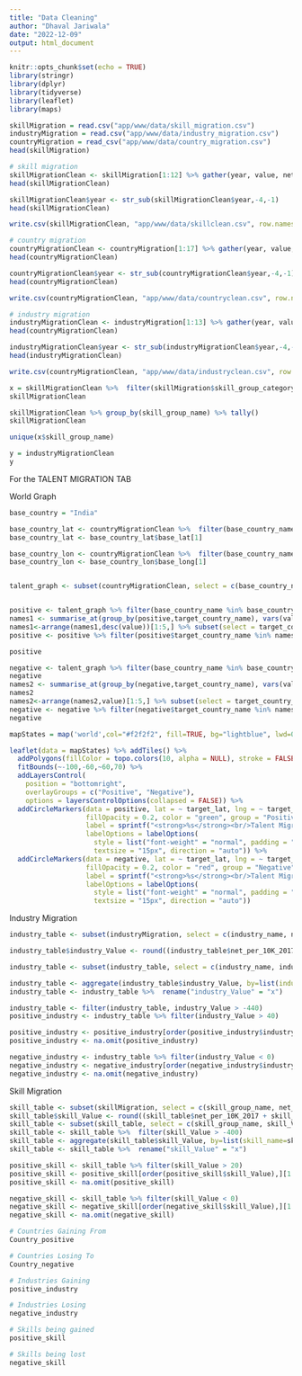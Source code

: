 ---
title: "Data Cleaning"
author: "Dhaval Jariwala"
date: "2022-12-09"
output: html_document
---

```{r setup, include=FALSE}
knitr::opts_chunk$set(echo = TRUE)
library(stringr)
library(dplyr)
library(tidyverse)
library(leaflet)
library(maps)

skillMigration = read.csv("app/www/data/skill_migration.csv")
industryMigration = read.csv("app/www/data/industry_migration.csv")
countryMigration = read_csv("app/www/data/country_migration.csv")
head(skillMigration)
```

```{r}

# skill migration
skillMigrationClean <- skillMigration[1:12] %>% gather(year, value, net_per_10K_2015:net_per_10K_2019)
head(skillMigrationClean)

skillMigrationClean$year <- str_sub(skillMigrationClean$year,-4,-1)
head(skillMigrationClean)

write.csv(skillMigrationClean, "app/www/data/skillclean.csv", row.names=FALSE)

# country migration
countryMigrationClean <- countryMigration[1:17] %>% gather(year, value, net_per_10K_2015:net_per_10K_2019)
head(countryMigrationClean)

countryMigrationClean$year <- str_sub(countryMigrationClean$year,-4,-1)
head(countryMigrationClean)

write.csv(countryMigrationClean, "app/www/data/countryclean.csv", row.names=FALSE)

# industry migration
industryMigrationClean <- industryMigration[1:13] %>% gather(year, value, net_per_10K_2015:net_per_10K_2019)
head(countryMigrationClean)

industryMigrationClean$year <- str_sub(industryMigrationClean$year,-4,-1)
head(industryMigrationClean)

write.csv(countryMigrationClean, "app/www/data/industryclean.csv", row.names=FALSE)
```


```{r}
x = skillMigrationClean %>%  filter(skillMigration$skill_group_category == "Tech Skills")
skillMigrationClean

skillMigrationClean %>% group_by(skill_group_name) %>% tally()
skillMigrationClean

unique(x$skill_group_name)

y = industryMigrationClean
y

```


##########################################################

For the TALENT MIGRATION TAB

##########################################################
World Graph 

```{r}

base_country = "India"

base_country_lat <- countryMigrationClean %>%  filter(base_country_name %in% base_country) 
base_country_lat <- base_country_lat$base_lat[1]

base_country_lon <- countryMigrationClean %>%  filter(base_country_name %in% base_country) 
base_country_lon <- base_country_lon$base_long[1]


talent_graph <- subset(countryMigrationClean, select = c(base_country_name, target_country_name, target_lat, target_long, year, value))


positive <- talent_graph %>% filter(base_country_name %in% base_country) %>% filter(value > 0)
names1 <- summarise_at(group_by(positive,target_country_name), vars(value), funs(mean(.,na.rm=TRUE))) %>% arrange(desc(value))
names1<-arrange(names1,desc(value))[1:5,] %>% subset(select = target_country_name)
positive <- positive %>% filter(positive$target_country_name %in% names1$target_country_name)

positive

negative <- talent_graph %>% filter(base_country_name %in% base_country) %>% filter(value < 0)
negative
names2 <- summarise_at(group_by(negative,target_country_name), vars(value), funs(mean(.,na.rm=TRUE))) %>% arrange(desc(value))
names2
names2<-arrange(names2,value)[1:5,] %>% subset(select = target_country_name)
negative <- negative %>% filter(negative$target_country_name %in% names2$target_country_name)
negative

mapStates = map('world',col="#f2f2f2", fill=TRUE, bg="lightblue", lwd=0.05, mar=rep(0,4),border=0,)

leaflet(data = mapStates) %>% addTiles() %>%
  addPolygons(fillColor = topo.colors(10, alpha = NULL), stroke = FALSE) %>% 
  fitBounds(~-100,-60,~60,70) %>%
  addLayersControl(
    position = "bottomright",
    overlayGroups = c("Positive", "Negative"),
    options = layersControlOptions(collapsed = FALSE)) %>% 
  addCircleMarkers(data = positive, lat = ~ target_lat, lng = ~ target_long, weight = 1, radius = 7, 
                   fillOpacity = 0.2, color = "green", group = "Positive",
                   label = sprintf("<strong>%s</strong><br/>Talent Migration Rate: <br/>%g", positive$target_country_name, positive$value) %>% lapply(htmltools::HTML),
                   labelOptions = labelOptions(
                     style = list("font-weight" = "normal", padding = "3px 8px"),
                     textsize = "15px", direction = "auto")) %>% 
  addCircleMarkers(data = negative, lat = ~ target_lat, lng = ~ target_long, weight = 1, radius = 7, 
                   fillOpacity = 0.2, color = "red", group = "Negative",
                   label = sprintf("<strong>%s</strong><br/>Talent Migration Rate: <br/>%g", negative$target_country_name, negative$value) %>% lapply(htmltools::HTML),
                   labelOptions = labelOptions(
                     style = list("font-weight" = "normal", padding = "3px 8px"),
                     textsize = "15px", direction = "auto"))

```

Industry Migration

```{r}

industry_table <- subset(industryMigration, select = c(industry_name, net_per_10K_2017, net_per_10K_2018, net_per_10K_2019))

industry_table$industry_Value <- round((industry_table$net_per_10K_2017 + industry_table$net_per_10K_2018 + industry_table$net_per_10K_2019)/3, digits = 2)

industry_table <- subset(industry_table, select = c(industry_name, industry_Value))

industry_table <- aggregate(industry_table$industry_Value, by=list(industry_name=industry_table$industry_name), FUN=min)
industry_table <- industry_table %>%  rename("industry_Value" = "x")

industry_table <- filter(industry_table, industry_Value > -440)
positive_industry <- industry_table %>% filter(industry_Value > 40)

positive_industry <- positive_industry[order(positive_industry$industry_Value),][1:5,]
positive_industry <- na.omit(positive_industry)

negative_industry <- industry_table %>% filter(industry_Value < 0) 
negative_industry <- negative_industry[order(negative_industry$industry_Value),][1:5,]
negative_industry <- na.omit(negative_industry)

```


Skill Migration

```{r}

skill_table <- subset(skillMigration, select = c(skill_group_name, net_per_10K_2017, net_per_10K_2018, net_per_10K_2019))
skill_table$skill_Value <- round((skill_table$net_per_10K_2017 + skill_table$net_per_10K_2018 + skill_table$net_per_10K_2019)/3, digits = 2)
skill_table <- subset(skill_table, select = c(skill_group_name, skill_Value))
skill_table <- skill_table %>%  filter(skill_Value > -400)
skill_table <- aggregate(skill_table$skill_Value, by=list(skill_name=skill_table$skill_group_name), FUN=min)
skill_table <- skill_table %>%  rename("skill_Value" = "x")

positive_skill <- skill_table %>% filter(skill_Value > 20) 
positive_skill <- positive_skill[order(positive_skill$skill_Value),][1:5,]
positive_skill <- na.omit(positive_skill)

negative_skill <- skill_table %>% filter(skill_Value < 0) 
negative_skill <- negative_skill[order(negative_skill$skill_Value),][1:5,]
negative_skill <- na.omit(negative_skill)

```


```{r}

# Countries Gaining From
Country_positive

# Countries Losing To
Country_negative

# Industries Gaining 
positive_industry

# Industries Losing
negative_industry

# Skills being gained
positive_skill

# Skills being lost
negative_skill
```
